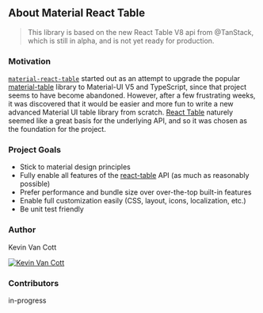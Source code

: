 
<Head>
  <title>Material React Table Docs - About &amp; FAQ</title>
</Head>

## About Material React Table

> This library is based on the new React Table V8 api from @TanStack, which is still in alpha, and is not yet ready for production.

<Summary />

### Motivation

[`material-react-table`](https://www.npmjs.com/package/material-react-table) started out as an attempt to upgrade the popular [material-table](https://material-table.com/) library to Material-UI V5 and TypeScript, since that project seems to have become abandoned. However, after a few frustrating weeks, it was discovered that it would be easier and more fun to write a new advanced Material UI table library from scratch. [React Table](https://react-table.tanstack.com/) naturely seemed like a great basis for the underlying API, and so it was chosen as the foundation for the project.

### Project Goals

- Stick to material design principles
- Fully enable all features of the [react-table](https://react-table.tanstack.com/) API (as much as reasonably possible)
- Prefer performance and bundle size over over-the-top built-in features
- Enable full customization easily (CSS, layout, icons, localization, etc.)
- Be unit test friendly

### Author

Kevin Van Cott

[![Kevin Van Cott](/profile.jpg)](https://github.com/KevinVandy)

### Contributors

in-progress

<LinkCards />
